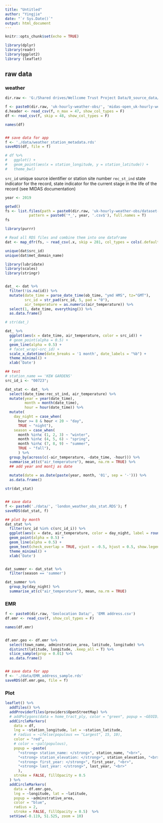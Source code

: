 ```yaml
---
title: "Untitled"
author: "Yingjie"
date: "`r Sys.Date()`"
output: html_document
---
```


```r
knitr::opts_chunk$set(echo = TRUE)

library(dplyr)
library(readr)
library(ggplot2)
library (leaflet)
```

## raw data


### weather

```r

dir.raw <- 'G:/Shared drives/Wellcome Trust Project Data/0_source_data/'

f <- paste0(dir.raw, 'uk-hourly-weather-obs/', 'midas-open_uk-hourly-weather-obs_dv-202407_station-metadata.csv')
d.header <- read_csv(f, n_max = 47, show_col_types = F)
df <- read_csv(f, skip = 48, show_col_types = F)

names(df)


## save data for app
f <- './data/weather_station_metadata.rds'
saveRDS(df, file = f)

# df %>%
#   ggplot() +
#   geom_point(aes(x = station_longitude, y = station_latitude)) +
#   theme_bw()
```


`src_id`    	unique source identifier or station site number
`rec_st_ind`	state indicator for the record, state indicator for the current stage in the life of the record (see MIDAS documentation)


```r

year <- 2019

getwd()
fs <- list.files(path = paste0(dir.raw, 'uk-hourly-weather-obs/dataset-version-202407/'), 
           pattern = paste0('*_', year, '.csv$'), full.names = T)
fs

library(purrr)

# Read all RDS files and combine them into one dataframe
dat <- map_dfr(fs, ~ read_csv(.x, skip = 281, col_types = cols(.default = "c")))

unique(dat$src_id)
unique(dat$met_domain_name)

```

```r

library(lubridate)
library(scales)
library(stringr)


dat_ <- dat %>%
  filter(!is.na(id)) %>%
  mutate(date_time = parse_date_time(ob_time, "ymd HMS", tz="GMT"),
         src_id = str_pad(src_id, 5, pad = "0"),
         air_temperature = as.numeric(air_temperature)) %>%
  select(1, date_time, everything()) %>%
  as.data.frame()

# str(dat_)

dat_ %>%
  ggplot(aes(x = date_time, air_temperature, color = src_id)) +
  # geom_point(alpha = 0.5) +
  geom_line(alpha = 0.5) +
  # facet_wrap(~src_id) +
  scale_x_datetime(date_breaks = '1 month', date_labels = "%b") +
  theme_minimal() +
  xlab('Date')
```


```r

## test 
# station_name == 'KEW GARDENS'
src_id_i <- "00723";

dat_stat <- dat_ %>%
  select(date_time:rec_st_ind, air_temperature) %>%
  mutate(year = year(date_time), 
         month = month(date_time),
         hour = hour(date_time)) %>%
  mutate(
    day_night = case_when(
      hour >= 8 & hour < 20 ~ "day",
      TRUE ~ "night"), 
    season = case_when(
      month %in%c (1, 2, 3) ~ "winter",
      month %in%c (4, 5, 6) ~ "spring",
      month %in%c (7, 8, 9) ~ "summer",
      TRUE ~ "fall"), 
      ) %>%
  group_by(across(c(-air_temperature, -date_time, -hour))) %>%
  summarise_at(c("air_temperature"), mean, na.rm = TRUE) %>%
  ## add year and montj as date 
  
  mutate(date = as.Date(paste(year, month, '01', sep = '-'))) %>%
  as.data.frame()

str(dat_stat)


## save data
f <- paste0('./data/', 'london_weather_obs_stat.RDS'); f
saveRDS(dat_stat, f)
```



```r

## plot by month
dat_stat %>%
  filter(src_id %in% c(src_id_i)) %>%
  ggplot(aes(x = date, air_temperature, color = day_night, label = round(air_temperature, digits = 1))) +
  geom_point(alpha = 0.5) +
  geom_line(alpha = 0.5) +
  geom_text(check_overlap = TRUE, vjust = -0.5, hjust = 0.5, show.legend = F) + 
  theme_minimal() +
  xlab('Date')


dat_summer <- dat_stat %>%
  filter(season == 'summer')

dat_summer %>%
  group_by(day_night) %>%
  summarise_at(c("air_temperature"), mean, na.rm = TRUE)

```






### EMR
```r

f <- paste0(dir.raw, 'Geolocation Data/', 'EMR address.csv')
df.emr <- read_csv(f, show_col_types = F)

names(df.emr)


df.emr.geo <- df.emr %>%
  select(town_name, adminstrative_area, latitude, longitude) %>%
  distinct(latitude, longitude, .keep_all = T) %>%
  slice_sample(prop = 0.01) %>%
  as.data.frame()


## save data for app
f <- './data/EMR_address_sample.rds'
saveRDS(df.emr.geo, file = f)
```



### Plot
```r

leaflet() %>%
  addTiles() %>%
  addProviderTiles(providers$OpenStreetMap) %>%
  # addPolygons(data = home_tract_ply, color = "green", popup = ~GEOID) %>%
  addCircleMarkers(
    data = df, 
    lng = ~station_longitude, lat = ~station_latitude,
    # radius = ~ifelse(populous == "Largest", 15, 10),
    color = "red",
    # color = ~pal(populous), 
    popup = ~paste(
      "<strong> station_name: </strong>", station_name, "<br>",
      "<strong> station_elevation: </strong>", station_elevation, "<br>",
      "<strong> first_year: </strong>", first_year, "<br>",
      "<strong> last_year: </strong>", last_year, "<br>"
      ),
    stroke = FALSE, fillOpacity = 0.5
  ) %>%
  addCircleMarkers(
    data = df.emr.geo,
    lng = ~longitude, lat = ~latitude,
    popup = ~adminstrative_area,
    color = "blue", 
    radius = 2,
    stroke = FALSE, fillOpacity = 0.5)  %>%
  setView(-0.119, 51.525, zoom = 10) 

```

